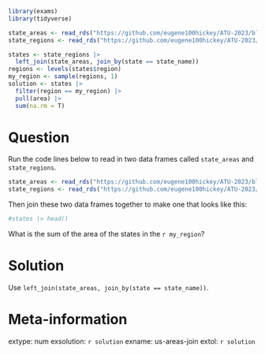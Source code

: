 ```r
library(exams)
library(tidyverse)

state_areas <- read_rds("https://github.com/eugene100hickey/ATU-2023/blob/main/rexams/data/state-areas?raw=true")
state_regions <- read_rds("https://github.com/eugene100hickey/ATU-2023/blob/main/rexams/data/state-regions?raw=true")

states <- state_regions |> 
  left_join(state_areas, join_by(state == state_name))
regions <- levels(states$region)
my_region <- sample(regions, 1)
solution <- states |> 
  filter(region == my_region) |> 
  pull(area) |> 
  sum(na.rm = T)
```


Question
========
Run the code lines below to read in two data frames called `state_areas` and `state_regions`. 

```r
state_areas <- read_rds("https://github.com/eugene100hickey/ATU-2023/blob/main/rexams/data/state-areas?raw=true")
state_regions <- read_rds("https://github.com/eugene100hickey/ATU-2023/blob/main/rexams/data/state-regions?raw=true")
```

Then join these two data frames together to make one that looks like this:

```r
#states |> head()
```

What is the sum of the area of the states in the `r my_region`?

Solution
========
Use `left_join(state_areas, join_by(state == state_name))`.



Meta-information
================
extype: num
exsolution: `r solution`
exname: us-areas-join
extol: `r solution`
